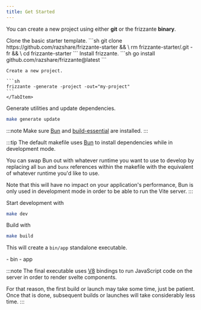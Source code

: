 ```yaml
---
title: Get Started
---
```



You can create a new project using either **git** or the frizzante **binary**.

<Tabs>
    <TabItem icon='seti:git' label='Git'>
    Clone the basic starter template.
    ```sh
    git clone https://github.com/razshare/frizzante-starter && \
    rm frizzante-starter/.git -fr && \
    cd frizzante-starter
    ```
    </TabItem>
    <TabItem icon='linux' label='Binary'>
    Install frizzante.
    ```sh
    go install github.com/razshare/frizzante@latest
    ```

    Create a new project.

    ```sh
    frizzante -generate -project -out="my-project"
    ```
    </TabItem>
</Tabs>


Generate utilities and update dependencies.

```sh
make generate update
```

:::note
Make sure [Bun](https://bun.sh/) and [build-essential](https://askubuntu.com/questions/398489/how-to-install-build-essential) are installed.
:::

:::tip
The default makefile uses [Bun](https://bun.sh/) to install dependencies while in development mode.

You can swap Bun out with whatever runtime you want to use to develop by replacing all `bun` and `bunx` references within the makefile with the equivalent of whatever runtime you'd like to use.

Note that this will have no impact on your application's performance, Bun is only used in development mode 
in order to be able to run the Vite server.
:::

Start development with

```sh
make dev
```

Build with

```sh
make build
```

This will create a `bin/app` standalone executable.

<FileTree>
    - bin
        - app
</FileTree>

:::note
The final executable uses [V8](https://v8.dev/) bindings to run JavaScript code on the server in order to render svelte components.

For that reason, the first build or launch may take some time, just be patient.<br/>
Once that is done, subsequent builds or launches will take considerably less time.
:::